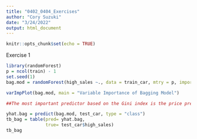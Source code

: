 ---
title: "0402_0404_Exercises"
author: "Cory Suzuki"
date: "3/24/2022"
output: html_document
---

```{r setup, include=FALSE}
knitr::opts_chunk$set(echo = TRUE)
```

Exercise 1
```{r}
library(randomForest)
p = ncol(train) - 1
set.seed(1)
bag.mod = randomForest(high_sales ~., data = train_car, mtry = p, importance = TRUE)

varImpPlot(bag.mod, main = "Variable Importance of Bagging Model")

##The most important predictor based on the Gini index is the price predictor.

yhat.bag = predict(bag.mod, test_car, type = "class")
tb_bag = table(pred= yhat.bag,
               true= test_car$high_sales)
tb_bag
```